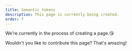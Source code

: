 ```yaml
---
title: Semantic tokens
description: This page is currently being created.
order: 7
---
```


We're currently in the process of creating a page.😘

Wouldn't you like to contribute this page? That's amazing!

